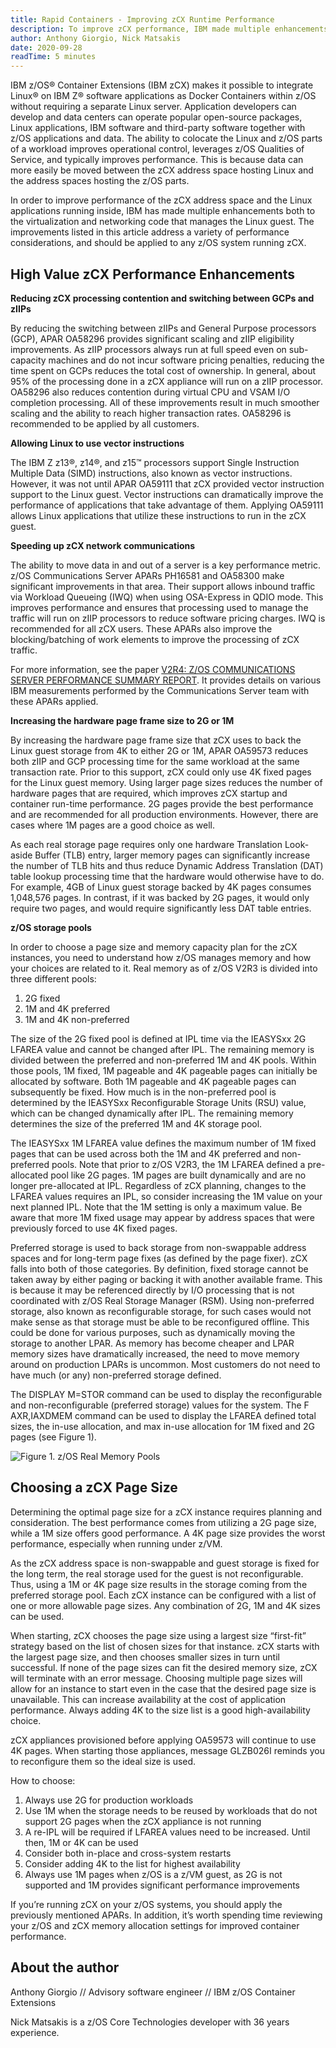 ```yaml
---
title: Rapid Containers - Improving zCX Runtime Performance
description: To improve zCX performance, IBM made multiple enhancements both to the virtualization and networking code that manages the Linux guest.
author: Anthony Giorgio, Nick Matsakis
date: 2020-09-28
readTime: 5 minutes
---
```


IBM z/OS® Container Extensions (IBM zCX) makes it possible to integrate Linux® on IBM Z® software applications 
as Docker Containers within z/OS without requiring a separate Linux server. Application developers can develop 
and data centers can operate popular open-source packages, Linux applications, IBM software and third-party 
software together with z/OS applications and data. The ability to colocate the Linux and z/OS parts of a workload 
improves operational control, leverages z/OS Qualities of Service, and typically improves performance. This is 
because data can more easily be moved between the zCX address space hosting Linux and the address spaces hosting 
the z/OS parts.

In order to improve performance of the zCX address space and the Linux applications running inside, 
IBM has made multiple enhancements both to the virtualization and networking code that manages the Linux guest. 
The improvements listed in this article address a variety of performance considerations, and should be applied to 
any z/OS system running zCX. 

## High Value zCX Performance Enhancements

**Reducing zCX processing contention and switching between GCPs and zIIPs**

By reducing the switching between zIIPs and General Purpose processors (GCP), APAR OA58296 provides significant 
scaling and zIIP eligibility improvements. As zIIP processors always run at full speed even on sub-capacity machines 
and do not incur software pricing penalties, reducing the time spent on GCPs reduces the total cost of ownership. 
In general, about 95% of the processing done in a zCX appliance will run on a zIIP processor. OA58296 also reduces 
contention during virtual CPU and VSAM I/O completion processing. All of these improvements result in much smoother 
scaling and the ability to reach higher transaction rates. OA58296 is recommended to be applied by all customers.

**Allowing Linux to use vector instructions**

The IBM Z z13®, z14®, and z15™ processors support Single Instruction Multiple Data (SIMD) instructions, 
also known as vector instructions. However, it was not until APAR OA59111 that zCX provided vector instruction 
support to the Linux guest. Vector instructions can dramatically improve the performance of applications that take 
advantage of them. Applying OA59111 allows Linux applications that utilize these instructions to run in the zCX guest.

**Speeding up zCX network communications**

The ability to move data in and out of a server is a key performance metric. z/OS Communications Server APARs PH16581 and 
OA58300 make significant improvements in that area. Their support allows inbound traffic via Workload Queueing (IWQ) when 
using OSA-Express in QDIO mode. This improves performance and ensures that processing used to manage the traffic will run 
on zIIP processors to reduce software pricing charges. IWQ is recommended for all zCX users. These APARs also improve the 
blocking/batching of work elements to improve the processing of zCX traffic.

For more information, see the paper [V2R4: Z/OS COMMUNICATIONS SERVER PERFORMANCE SUMMARY REPORT](https://www.ibm.com/support/pages/sites/default/files/inline-files/zOS%20V2R4%20Communications%20Server%20Performance%20Summary%20Report.pdf). 
It provides details on various IBM measurements performed by the Communications Server team with these APARs applied.

**Increasing the hardware page frame size to 2G or 1M**

By increasing the hardware page frame size that zCX uses to back the Linux guest storage from 4K to either 2G or 1M, 
APAR OA59573 reduces both zIIP and GCP processing time for the same workload at the same transaction rate. Prior to this 
support, zCX could only use 4K fixed pages for the Linux guest memory. Using larger page sizes reduces the number of hardware 
pages that are required, which improves zCX startup and container run-time performance. 2G pages provide the best performance 
and are recommended for all production environments. However, there are cases where 1M pages are a good choice as well.

As each real storage page requires only one hardware Translation Look-aside Buffer (TLB) entry, larger memory pages can 
significantly increase the number of TLB hits and thus reduce Dynamic Address Translation (DAT) table lookup processing 
time that the hardware would otherwise have to do. For example, 4GB of Linux guest storage backed by 4K pages consumes 
1,048,576 pages. In contrast, if it was backed by 2G pages, it would only require two pages, and would require significantly less DAT table entries.  

**z/OS storage pools**

In order to choose a page size and memory capacity plan for the zCX instances, you need to understand how z/OS manages memory 
and how your choices are related to it. Real memory as of z/OS V2R3 is divided into three different pools:

1. 2G fixed
2. 1M and 4K preferred
3. 1M and 4K non-preferred

The size of the 2G fixed pool is defined at IPL time via the IEASYSxx 2G LFAREA value and cannot be changed after IPL. 
The remaining memory is divided between the preferred and non-preferred 1M and 4K pools. Within those pools, 1M fixed, 
1M pageable and 4K pageable pages can initially be allocated by software. Both 1M pageable and 4K pageable pages can subsequently 
be fixed. How much is in the non-preferred pool is determined by the IEASYSxx Reconfigurable Storage Units (RSU) value, which can 
be changed dynamically after IPL. The remaining memory determines the size of the preferred 1M and 4K storage pool.

The IEASYSxx 1M LFAREA value defines the maximum number of 1M fixed pages that can be used across both the 1M and 
4K preferred and non-preferred pools. Note that prior to z/OS V2R3, the 1M LFAREA defined a pre-allocated pool like 2G pages. 
1M pages are built dynamically and are no longer pre-allocated at IPL. Regardless of zCX planning, changes to the LFAREA values 
requires an IPL, so consider increasing the 1M value on your next planned IPL. Note that the 1M setting is only a maximum value. 
Be aware that more 1M fixed usage may appear by address spaces that were previously forced to use 4K fixed pages.

Preferred storage is used to back storage from non-swappable address spaces and for long-term page fixes (as defined by the page fixer). zCX falls into both of those categories. By definition, fixed storage cannot be taken away by either paging or backing it with another available frame. This is because it may be referenced directly by I/O processing that is not coordinated with z/OS Real Storage Manager (RSM). Using non-preferred storage, also known as reconfigurable storage, for such cases would not make sense as that storage must be able to be reconfigured offline. This could be done for various purposes, such as dynamically moving the storage to another LPAR. As memory has become cheaper and LPAR memory sizes have dramatically increased, the need to move memory around on production LPARs is uncommon. Most customers do not need to have much (or any) non-preferred storage defined.

The DISPLAY M=STOR command can be used to display the reconfigurable and non-reconfigurable (preferred storage) values for the system. 
The F AXR,IAXDMEM command can be used to display the LFAREA defined total sizes, the in-use allocation, and max in-use allocation for 1M 
fixed and 2G pages (see Figure 1).

![Figure 1. z/OS Real Memory Pools ](images/image1.png "Figure 1. z/OS Real Memory Pools ")

## Choosing a zCX Page Size

Determining the optimal page size for a zCX instance requires planning and consideration. The best performance comes 
from utilizing a 2G page size, while a 1M size offers good performance. A 4K page size provides the worst performance, especially when running under z/VM.

As the zCX address space is non-swappable and guest storage is fixed for the long term, the real storage used for the guest is not reconfigurable. 
Thus, using a 1M or 4K page size results in the storage coming from the preferred storage pool. Each zCX instance can be configured with a list of 
one or more allowable page sizes. Any combination of 2G, 1M and 4K sizes can be used.

When starting, zCX chooses the page size using a largest size “first-fit” strategy based on the list of chosen sizes for that instance. 
zCX starts with the largest page size, and then chooses smaller sizes in turn until successful. If none of the page sizes can fit the desired 
memory size, zCX will terminate with an error message. Choosing multiple page sizes will allow for an instance to start even in the case that 
the desired page size is unavailable. This can increase availability at the cost of application performance. Always adding 4K to the size list is a good high-availability choice.

zCX appliances provisioned before applying OA59573 will continue to use 4K pages. When starting those appliances, message GLZB026I reminds you 
to reconfigure them so the ideal size is used. 
 
How to choose:

1. Always use 2G for production workloads
2. Use 1M when the storage needs to be reused by workloads that do not support 2G pages when the zCX appliance is not running
3. A re-IPL will be required if LFAREA values need to be increased. Until then, 1M or 4K can be used
4. Consider both in-place and cross-system restarts
5. Consider adding 4K to the list for highest availability
6. Always use 1M pages when z/OS is a z/VM guest, as 2G is not supported and 1M provides significant performance improvements

If you’re running zCX on your z/OS systems, you should apply the previously mentioned APARs. In addition, 
it’s worth spending time reviewing your z/OS and zCX memory allocation settings for improved container performance.

## About the author

Anthony Giorgio // Advisory software engineer // IBM z/OS Container Extensions

Nick Matsakis is a z/OS Core Technologies developer with 36 years experience.